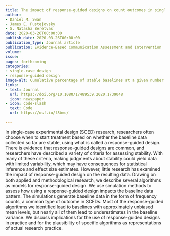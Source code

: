 ```yaml
---
title: The impact of response-guided designs on count outcomes in single-case experimental design baselines
author:
- Daniel M. Swan
- James E. Pustejovsky
- S. Natasha Beretvas
date: 2020-03-26T00:00:00
publish_date: 2020-03-26T00:00:00
publication_type: Journal article
publication: Evidence-Based Communication Assessment and Intervention
volume: 
issue: 
pages: forthcoming
categories:
- single-case design
- response-guided design
image-alt: Cumulative percentage of stable baselines at a given number of observations for the independent Poisson case, up to 20 observations
links:
- text: Journal
  url: https://doi.org/10.1080/17489539.2020.1739048
  icon: newspaper
- icon: code-slash
  text: Code
  url: https://osf.io/f8bmu/

---
```



In single-case experimental design (SCED) research, researchers often choose when to start treatment based on whether the baseline data collected so far are stable, using what is called a response-guided design. There is evidence that response-guided designs are common, and researchers have described a variety of criteria for assessing stability. With many of these criteria, making judgments about stability could yield data with limited variability, which may have consequences for statistical inference and effect size estimates. However, little research has examined the impact of response-guided design on the resulting data. Drawing on both applied and methodological research, we describe several algorithms as models for response-guided design. We use simulation methods to assess how using a response-guided design impacts the baseline data pattern. The simulations generate baseline data in the form of frequency counts, a common type of outcome in SCEDs. Most of the response-guided algorithms we identified lead to baselines with approximately unbiased mean levels, but nearly all of them lead to underestimates in the baseline variance. We discuss implications for the use of response-guided designs in practice and for the plausibility of specific algorithms as representations of actual research practice.

